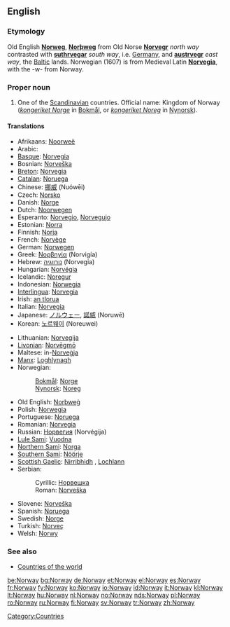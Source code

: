 ==English==
{{wikipedia}}

===Etymology===
Old English '''[[Norweg]]''', '''[[Norþweg]]''' from Old Norse '''[[Norvegr]]''' ''north way'' contrasted with '''[[suthrvegar]]''' ''south way'', i.e. [[w:Germany|Germany]], and '''[[austrvegr]]''' ''east way'', the [[w:Baltic states|Baltic]] lands. Norwegian (1607) is from Medieval Latin '''[[Norvegia]]''', with the -w- from Norway. 

===Proper noun===
{{en-proper noun}}

# One of the [[Scandinavian]] countries. Official name: Kingdom of Norway (''[[kongeriket Norge]]'' in [[Bokmål]], or ''[[kongeriket Noreg]]'' in [[Nynorsk]]).

====Translations====
{{trans-top|Scandinavian country}}
*Afrikaans: [[Noorweë]]
*Arabic: {{Arab|[[النرويج]]}} {{IPAchar|(an-narwīj)}}
*[[Basque]]: [[Norvegia]]
*Bosnian: [[Norveška#Bosnian|Norveška]] {{f}}
*[[Breton]]: [[Norvegia]]
*[[Catalan]]: [[Noruega]] {{f}}
*Chinese: [[挪威]] (Nuówēi)
*Czech: [[Norsko]]
*Danish: [[Norge]]
*Dutch: [[Noorwegen]]
*Esperanto: [[Norvegio]], [[Norvegujo]]
*Estonian: [[Norra]]
*Finnish: [[Norja]]
*French: [[Norvège]] {{f}}
*German: [[Norwegen]] {{n}}
*Greek: [[Νορβηγία]] (Norvigía) {{f}}
*Hebrew: [[נורווגיה]] (Norvegia) {{f}}
*Hungarian: [[Norvégia]]
*Icelandic: [[Noregur]] {{m}}
*Indonesian: [[Norwegia]]
*[[Interlingua]]: [[Norvegia]]
*Irish: [[an tIorua]] {{f}}
*Italian: [[Norvegia]] {{f}}
*Japanese: [[ノルウェー]], [[諾威]] (Noruwē)
*Korean: [[노르웨이]] (Noreuwei)
{{trans-mid}}
*Lithuanian: [[Norvegija]]
*[[Livonian]]: [[Norvēgmō]]
*Maltese: in-[[Norveġja]]
*[[Manx]]: [[Loghlynagh]]
*Norwegian:
*: [[Bokmål]]: [[Norge]]
*: [[Nynorsk]]: [[Noreg]]
*Old English: [[Norþweg|Norþweġ]] {{m}}
*Polish: [[Norwegia]]
*Portuguese: [[Noruega]] {{f}}
*Romanian: [[Norvegia]] {{f}}
*Russian: [[Норвегия]] (Norvégija) {{f}}
*[[Lule Sami]]: [[Vuodna]]
*[[Northern Sami]]: [[Norga]]
*[[Southern Sami]]: [[Nöörje]]
*[[Scottish Gaelic]]: [[Nirribhidh]] {{f}}, [[Lochlann]] {{m|f}}
*Serbian:
*: Cyrillic: [[Норвешка#Serbian|Норвешка]] {{f}}
*: Roman: [[Norveška#Serbian|Norveška]] {{f}}
*Slovene: [[Norveška]] {{f}}
*Spanish: [[Noruega]] {{f}}
*Swedish: [[Norge]]
*Turkish: [[Norveç]]
*Welsh: [[Norwy]]
{{trans-bottom}}

===See also===
* [[Appendix:Countries of the world|Countries of the world]]

[[Category:Countries]]

[[be:Norway]]
[[bg:Norway]]
[[de:Norway]]
[[et:Norway]]
[[el:Norway]]
[[es:Norway]]
[[fr:Norway]]
[[fy:Norway]]
[[ko:Norway]]
[[io:Norway]]
[[id:Norway]]
[[it:Norway]]
[[kl:Norway]]
[[lt:Norway]]
[[hu:Norway]]
[[nl:Norway]]
[[no:Norway]]
[[nds:Norway]]
[[pl:Norway]]
[[ro:Norway]]
[[ru:Norway]]
[[fi:Norway]]
[[sv:Norway]]
[[tr:Norway]]
[[zh:Norway]]